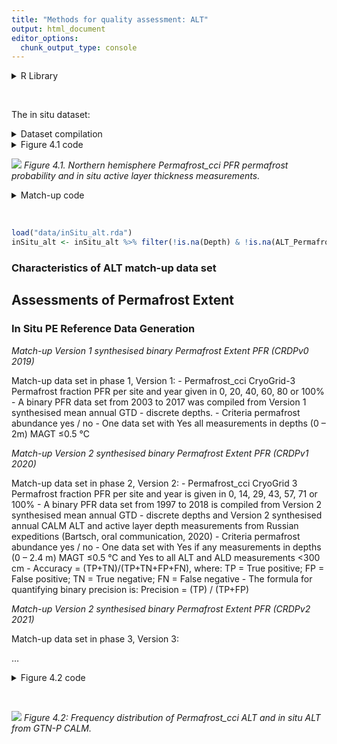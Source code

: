 ```yaml
---
title: "Methods for quality assessment: ALT"
output: html_document
editor_options: 
  chunk_output_type: console
---
```


<style type="text/css">
.main-container {
  max-width: 1400px;
  margin-left: auto;
  margin-right: auto;
}
</style>

<details>
  <summary>R Library</summary>
  ```r
  library(readxl)
  library(ncdf4)
  library(raster)
  library(tidyverse)
  library(ggforce)
  library(grid)
  library(sf)
  sf::sf_use_s2(FALSE)
  ```
</details><br/> 

The in situ dataset:

<details>
  <summary>Dataset compilation</summary>
  ```r
    inSitu_alt <- read.csv("data/ALT_inSitu_v3_2020.csv", sep = ";", dec = ",") %>%
    select(-ALT_Permafrost_cci, -starts_with("X")) %>% mutate(ALT_Permafrost_cci = NA) %>% rename(Year = year) %>%
    filter(!is.na(Latitude), !is.na(Longitude))
  ```
</details>

<details>
  <summary>Figure 4.1 code</summary>
  ```r
  ## base map
    mp <-  st_read("~/Google Drive/My Drive/GeoDat/NaturalEarth/50m_physical/ne_50m_land/ne_50m_land.shp", quiet = TRUE) %>% 
    st_set_crs(4326) %>% st_buffer(0) %>% st_union() %>%
    st_sym_difference(st_read("~/Google Drive/My Drive/GeoDat/NaturalEarth/110m_physical/ne_110m_lakes/ne_110m_lakes.shp", quiet = TRUE) %>% 
    st_set_crs(4326) %>% st_union()) %>%
    st_transform("+proj=stere +lat_0=90 +lat_ts=71 +lon_0=0 +x_0=0 +y_0=0 +datum=WGS84 +units=m +no_defs") %>%
    st_crop(st_bbox(c(xmin = -5.5e6, ymin = -4e6, xmax = 8e6, ymax = 4e6)))

  map <- ggplot() +
    geom_sf(data = mp, colour = NA, fill = "slategray2") +
    theme_bw() +
    xlim(-5e6, 7.5e6) + ylim(-3.8e6, 3.8e6)
    
  # rast <- raster("~/Documents/ESAproject/SimulationData/PermafrostExtent/ESACCI-PERMAFROST-L4-PFR-MODISLST_CRYOGRID-AREA4_PP-2018-fv03.0.nc")
  # rast_spdf <- as(aggregate(rast, 15), "SpatialPixelsDataFrame")
  # rast_df   <- as.data.frame(rast_spdf)
  # colnames(rast_df) <- c("value", "x", "y")
  # save(rast_df, file = "data/temp/rast_df.rda")
  load("data/temp/rast_df.rda")
  
  mapDat <- inSitu_alt %>% filter(!duplicated(Name))
  
  crds_pts <- st_as_sf(mapDat, coords = c("Longitude", "Latitude")) %>% st_set_crs(4326) %>%
  st_transform("+proj=stere +lat_0=90 +lat_ts=71 +lon_0=0 +x_0=0 +y_0=0 +datum=WGS84 +units=m +no_defs") %>% st_coordinates()
  
  png("figures/Figure_4.1.png", width = 20, height = 10, units = "cm", res = 250)
  map +
    geom_raster(data=rast_df, aes(x=x, y=y, fill=value), alpha=0.8, size=0) + 
    scale_fill_gradient(low="slategray2", high="black") +
    labs(fill = "Permafrost_cci PFR (2018)") +
    ggnewscale::new_scale_fill() +
    geom_point(data = data.frame(crds_pts), 
               aes(x = X, y = Y), 
               color = "black", fill = "yellow2", size = 2.5, alpha = 1, stroke = 1, shape = 21) +
    labs(x = "", y = "")
  dev.off()
  ```
</details>

![](figures/Figure_4.1.png)
_Figure 4.1. Northern hemisphere Permafrost_cci PFR permafrost probability and in situ active layer thickness measurements._


<details>
  <summary>Match-up code</summary>
  ```r
  path    <- "/Users/slisovski/Documents/ESAproject/SimulationData/ActiveLayerThickness/"
  altFls  <- data.frame(fl = list.files(path))
  altFls$year <- as.numeric(sapply(strsplit(altFls$fl, "-"), function(x) x[7]))
  
  for(y in unique(inSitu_alt$Year)) {
  
    cat(sprintf('\r%d', y))
  
    indTab <- which(inSitu_alt$Year==y)
    subTab <- st_as_sf(inSitu_alt[indTab,], coords = c("Longitude", "Latitude"), crs = 4326)
  
    st <- raster(glue::glue("{path}{altFls$fl[altFls$year==y]}"))
  
    extrM <- raster::extract(st, subTab %>% st_transform(proj4string(st)) %>%
                     st_coordinates())
  
    inSitu_alt$ALT_Permafrost_cci[indTab] <- extrM
  }
  save(inSitu_alt, file = "data/inSitu_alt.rda")
  ```
</details><br/>

```r
load("data/inSitu_alt.rda")
inSitu_alt <- inSitu_alt %>% filter(!is.na(Depth) & !is.na(ALT_Permafrost_cci))
```

### Characteristics of ALT match-up data set

## Assessments of Permafrost Extent
### In Situ PE Reference Data Generation

_Match-up Version 1 synthesised binary Permafrost Extent PFR (CRDPv0 2019)_

Match-up data set in phase 1, Version 1:
- Permafrost_cci CryoGrid-3 Permafrost fraction PFR per site and year given in 0, 20, 40, 60, 80 or 100%
- A binary PFR data set from 2003 to 2017 was compiled from Version 1 synthesised mean annual GTD - discrete depths. 
- Criteria permafrost abundance yes / no
- One data set with Yes all measurements in depths (0 – 2m) MAGT ≤0.5 °C

_Match-up Version 2 synthesised binary Permafrost Extent PFR (CRDPv1 2020)_

Match-up data set in phase 2, Version 2:
- Permafrost_cci CryoGrid 3 Permafrost fraction PFR per site and year is given in 0, 14, 29, 43, 57, 71 or 100%
- A binary PFR data set from 1997 to 2018 is compiled from Version 2 synthesised mean annual GTD - discrete depths and Version 2 synthesised annual CALM ALT and active layer depth measurements from Russian expeditions (Bartsch, oral communication, 2020)
- Criteria permafrost abundance yes / no
- One data set with Yes if any measurements in depths (0 – 2.4 m) MAGT ≤0.5 °C and Yes to all ALT and ALD measurements <300 cm
- Accuracy = (TP+TN)/(TP+TN+FP+FN), where: TP = True positive; FP = False positive; TN = True negative; FN = False negative
- The formula for quantifying binary precision is: Precision = (TP) / (TP+FP)

_Match-up Version 2 synthesised binary Permafrost Extent PFR (CRDPv2 2021)_

Match-up data set in phase 3, Version 3:

...

<details>
  <summary>Figure 4.2 code</summary>
  ```r
  
  subDat <- inSitu_alt %>% mutate(ALT_Permafrost_cci = ALT_Permafrost_cci*100) %>%
    pivot_longer(col = c("Depth", "ALT_Permafrost_cci")) %>%
    mutate(name = if_else(name=="Depth", "in situ", "permafrost_cci"))
    
  png("figures/Figure_4.2.png", width = 22, height = 6, units = "cm", res = 250)
  ggplot(subDat, aes(x = value, fill= name)) +
    geom_histogram(binwidth=20, position="dodge", aes(y=(..count../sum(..count..))*100)) +
    scale_fill_manual(values = c("cornflowerblue", "maroon4")) +
    theme_bw() +
    xlim(0, 500) +
    labs(fill='', x = "ALT [cm]", y = "Percentage") +
    theme(text = element_text(size=rel(4)),
          legend.text = element_text(size=14))
  dev.off()  
  ```
</details><br/>
  
![](figures/Figure_4.2.png)
_Figure 4.2: Frequency distribution of Permafrost_cci ALT and in situ ALT from GTN-P CALM._